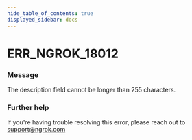 ```yaml
---
hide_table_of_contents: true
displayed_sidebar: docs
---
```



# ERR_NGROK_18012

### Message

The description field cannot be longer than 255 characters.

<ErrorDetails error="err_ngrok_18012" />

### Further help

If you're having trouble resolving this error, please reach out to [support@ngrok.com](mailto:support@ngrok.com?subject=Help%20with%20ERR_NGROK_18012)

